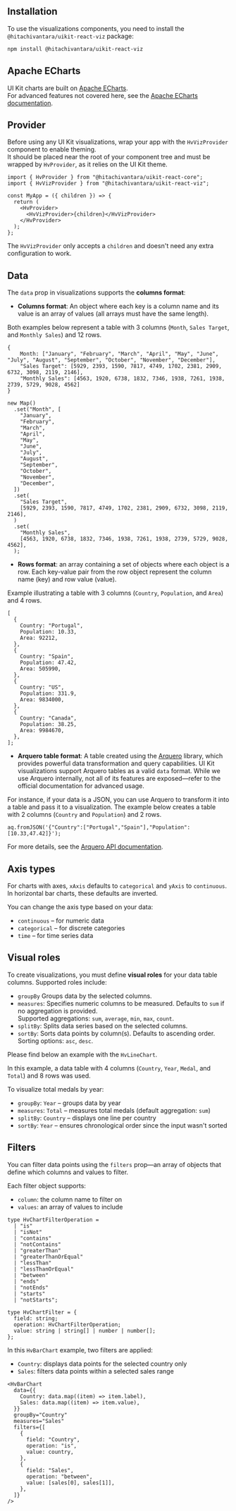 ## Installation

To use the visualizations components, you need to install the `@hitachivantara/uikit-react-viz` package:

```sh npm2yarn
npm install @hitachivantara/uikit-react-viz
```

## Apache ECharts

UI Kit charts are built on [Apache ECharts](https://echarts.apache.org/en/index.html).  
For advanced features not covered here, see the [Apache ECharts documentation](https://echarts.apache.org/en/option.html#title).

## Provider

Before using any UI Kit visualizations, wrap your app with the `HvVizProvider` component to enable theming.  
It should be placed near the root of your component tree and must be wrapped by `HvProvider`, as it relies on the UI Kit theme.

```tsx
import { HvProvider } from "@hitachivantara/uikit-react-core";
import { HvVizProvider } from "@hitachivantara/uikit-react-viz";

const MyApp = ({ children }) => {
  return (
    <HvProvider>
      <HvVizProvider>{children}</HvVizProvider>
    </HvProvider>
  );
};
```

The `HvVizProvider` only accepts a `children` and doesn't need any extra configuration to work.

## Data

The `data` prop in visualizations supports the **columns format**:

- **Columns format**: An object where each key is a column name and its value is an array of values (all arrays must have the same length).

Both examples below represent a table with 3 columns (`Month`, `Sales Target`, and `Monthly Sales`) and 12 rows.

```tsx
{
    Month: ["January", "February", "March", "April", "May", "June", "July", "August", "September", "October", "November", "December"],
    "Sales Target": [5929, 2393, 1590, 7817, 4749, 1702, 2381, 2909, 6732, 3098, 2119, 2146],
    "Monthly Sales": [4563, 1920, 6738, 1832, 7346, 1938, 7261, 1938, 2739, 5729, 9028, 4562]
}
```

```tsx
new Map()
  .set("Month", [
    "January",
    "February",
    "March",
    "April",
    "May",
    "June",
    "July",
    "August",
    "September",
    "October",
    "November",
    "December",
  ])
  .set(
    "Sales Target",
    [5929, 2393, 1590, 7817, 4749, 1702, 2381, 2909, 6732, 3098, 2119, 2146],
  )
  .set(
    "Monthly Sales",
    [4563, 1920, 6738, 1832, 7346, 1938, 7261, 1938, 2739, 5729, 9028, 4562],
  );
```

- **Rows format**: an array containing a set of objects where each object is a row. Each key-value pair from the row object represent
  the column name (key) and row value (value).

Example illustrating a table with 3 columns (`Country`, `Population`, and `Area`) and 4 rows.

```tsx
[
  {
    Country: "Portugal",
    Population: 10.33,
    Area: 92212,
  },
  {
    Country: "Spain",
    Population: 47.42,
    Area: 505990,
  },
  {
    Country: "US",
    Population: 331.9,
    Area: 9834000,
  },
  {
    Country: "Canada",
    Population: 38.25,
    Area: 9984670,
  },
];
```

- **Arquero table format**: A table created using the [Arquero](https://uwdata.github.io/arquero/) library, which provides powerful data transformation and query capabilities. UI Kit visualizations support Arquero tables as a valid `data` format. While we use Arquero internally, not all of its features are exposed—refer to the official documentation for advanced usage.

For instance, if your data is a JSON, you can use Arquero to transform it into a table and pass it to a visualization.
The example below creates a table with 2 columns (`Country` and `Population`) and 2 rows.

```tsx
aq.fromJSON('{"Country":["Portugal","Spain"],"Population":[10.33,47.42]}');
```

For more details, see the [Arquero API documentation](https://uwdata.github.io/arquero/api/).

## Axis types

For charts with axes, `xAxis` defaults to `categorical` and `yAxis` to `continuous`.  
In horizontal bar charts, these defaults are inverted.

You can change the axis type based on your data:

- `continuous` – for numeric data
- `categorical` – for discrete categories
- `time` – for time series data

## Visual roles

To create visualizations, you must define **visual roles** for your data table columns. Supported roles include:

- `groupBy` Groups data by the selected columns.
- `measures`: Specifies numeric columns to be measured. Defaults to `sum` if no aggregation is provided.  
  Supported aggregations: `sum`, `average`, `min`, `max`, `count`.
- `splitBy`: Splits data series based on the selected columns.
- `sortBy`: Sorts data points by column(s). Defaults to ascending order.  
  Sorting options: `asc`, `desc`.

Please find below an example with the `HvLineChart`.

In this example, a data table with 4 columns (`Country`, `Year`, `Medal`, and `Total`) and 8 rows was used.

To visualize total medals by year:

- `groupBy`: `Year` – groups data by year
- `measures`: `Total` – measures total medals (default aggregation: `sum`)
- `splitBy`: `Country` – displays one line per country
- `sortBy`: `Year` – ensures chronological order since the input wasn't sorted

## Filters

You can filter data points using the `filters` prop—an array of objects that define which columns and values to filter.

Each filter object supports:

- `column`: the column name to filter on
- `values`: an array of values to include

```tsx
type HvChartFilterOperation =
  | "is"
  | "isNot"
  | "contains"
  | "notContains"
  | "greaterThan"
  | "greaterThanOrEqual"
  | "lessThan"
  | "lessThanOrEqual"
  | "between"
  | "ends"
  | "notEnds"
  | "starts"
  | "notStarts";

type HvChartFilter = {
  field: string;
  operation: HvChartFilterOperation;
  value: string | string[] | number | number[];
};
```

In this `HvBarChart` example, two filters are applied:

- `Country`: displays data points for the selected country only
- `Sales`: filters data points within a selected sales range

```tsx
<HvBarChart
  data={{
    Country: data.map((item) => item.label),
    Sales: data.map((item) => item.value),
  }}
  groupBy="Country"
  measures="Sales"
  filters={[
    {
      field: "Country",
      operation: "is",
      value: country,
    },
    {
      field: "Sales",
      operation: "between",
      value: [sales[0], sales[1]],
    },
  ]}
/>
```

